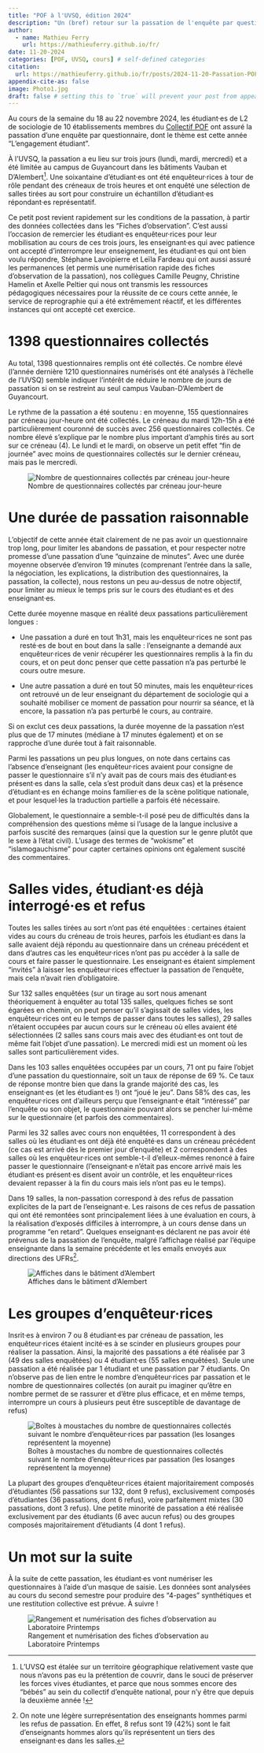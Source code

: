 ```yaml
---
title: "POF à l'UVSQ, édition 2024"
description: "Un (bref) retour sur la passation de l'enquête par questionnaire"
author:
  - name: Mathieu Ferry
    url: https://mathieuferry.github.io/fr/
date: 11-20-2024
categories: [POF, UVSQ, cours] # self-defined categories
citation: 
  url: https://mathieuferry.github.io/fr/posts/2024-11-20-Passation-POF-UVSQ/ 
appendix-cite-as: false
image: Photo1.jpg
draft: false # setting this to `true` will prevent your post from appearing on your listing page until you're ready!
---
```


Au cours de la semaine du 18 au 22 novembre 2024, les étudiant·es de L2 de sociologie de 10 établissements membres du [Collectif POF](https://sites.google.com/view/collectifpof/accueil) ont assuré la passation d'une enquête par questionnaire, dont le thème est cette année "L'engagement étudiant".

À l'UVSQ, la passation a eu lieu sur trois jours (lundi, mardi, mercredi) et a été limitée au campus de Guyancourt dans les bâtiments Vauban et D'Alembert[^1]. Une soixantaine d'étudiant·es ont été enquêteur·rices à tour de rôle pendant des créneaux de trois heures et ont enquêté une sélection de salles tirées au sort pour construire un échantillon d'étudiant·es répondant·es représentatif.

[^1]: L'UVSQ est étalée sur un territoire géographique relativement vaste que nous n'avons pas eu la prétention de couvrir, dans le souci de préserver les forces vives étudiantes, et parce que nous sommes encore des "bébés" au sein du collectif d'enquête national, pour n'y être que depuis la deuxième année !

Ce petit post revient rapidement sur les conditions de la passation, à partir des données collectées dans les "Fiches d'observation". C'est aussi l'occasion de remercier les étudiant·es enquêteur·rices pour leur mobilisation au cours de ces trois jours, les enseignant·es qui avec patience ont accepté d'interrompre leur enseignement, les étudiant·es qui ont bien voulu répondre, Stéphane Lavoipierre et Leïla Fardeau qui ont aussi assuré les permanences (et permis une numérisation rapide des fiches d'observation de la passation), nos collègues Camille Peugny, Christine Hamelin et Axelle Peltier qui nous ont transmis les ressources pédagogiques nécessaires pour la réussite de ce cours cette année, le service de reprographie qui a été extrêmement réactif, et les différentes instances qui ont accepté cet exercice.

# 1398 questionnaires collectés

Au total, 1398 questionnaires remplis ont été collectés. Ce nombre élevé (l'année dernière 1210 questionnaires numérisés ont été analysés à l'échelle de l'UVSQ) semble indiquer l'intérêt de réduire le nombre de jours de passation si on se restreint au seul campus Vauban-D'Alembert de Guyancourt.

Le rythme de la passation a été soutenu : en moyenne, 155 questionnaires par créneau jour-heure ont été collectés. Le créneau du mardi 12h-15h a été particulièrement couronné de succès avec 256 questionnaires collectés. Ce nombre élevé s'explique par le nombre plus important d'amphis tirés au sort sur ce créneau (4). Le lundi et le mardi, on observe un petit effet "fin de journée" avec moins de questionnaires collectés sur le dernier créneau, mais pas le mercredi.

![Nombre de questionnaires collectés par créneau jour-heure](Fig_NbQuest.tiff.png){fig-alt="Un pic ressort sur le créneau mardi 12h-12h et un creux le même jour entre 15h et 18h." fig-align="center"}

# Une durée de passation raisonnable

L'objectif de cette année était clairement de ne pas avoir un questionnaire trop long, pour limiter les abandons de passation, et pour respecter notre promesse d'une passation d'une "quinzaine de minutes". Avec une durée moyenne observée d'environ 19 minutes (comprenant l'entrée dans la salle, la négociation, les explications, la distribution des questionnaires, la passation, la collecte), nous restons un peu au-dessus de notre objectif, pour limiter au mieux le temps pris sur le cours des étudiant·es et des enseignant·es.

Cette durée moyenne masque en réalité deux passations particulièrement longues :

-   Une passation a duré en tout 1h31, mais les enquêteur·rices ne sont pas resté·es de bout en bout dans la salle : l'enseignante a demandé aux enquêteur·rices de venir récupérer les questionnaires remplis à la fin du cours, et on peut donc penser que cette passation n'a pas perturbé le cours outre mesure.

-   Une autre passation a duré en tout 50 minutes, mais les enquêteur·rices ont retrouvé un de leur enseignant du département de sociologie qui a souhaité mobiliser ce moment de passation pour nourrir sa séance, et là encore, la passation n'a pas perturbé le cours, au contraire.

Si on exclut ces deux passations, la durée moyenne de la passation n'est plus que de 17 minutes (médiane à 17 minutes également) et on se rapproche d'une durée tout à fait raisonnable.

Parmi les passations un peu plus longues, on note dans certains cas l'absence d'enseignant (les enquêteur·rices avaient pour consigne de passer le questionnaire s'il n'y avait pas de cours mais des étudiant·es présent·es dans la salle, cela s'est produit dans deux cas) et la présence d'étudiant·es en échange moins familier·es de la scène politique nationale, et pour lesquel·les la traduction partielle a parfois été nécessaire.

Globalement, le questionnaire a semble-t-il posé peu de difficultés dans la compréhension des questions même si l'usage de la langue inclusive a parfois suscité des remarques (ainsi que la question sur le genre plutôt que le sexe à l'état civil). L'usage des termes de "wokisme" et "islamogauchisme" pour capter certaines opinions ont également suscité des commentaires.

# Salles vides, étudiant·es déjà interrogé·es et refus

Toutes les salles tirées au sort n'ont pas été enquêtées : certaines étaient vides au cours du créneau de trois heures, parfois les étudiant·es dans la salle avaient déjà répondu au questionnaire dans un créneau précédent et dans d'autres cas les enquêteur·rices n'ont pas pu accéder à la salle de cours et faire passer le questionnaire. Les enseignant·es étaient simplement "invités" à laisser les enquêteur·rices effectuer la passation de l'enquête, mais cela n'avait rien d'obligatoire.

Sur 132 salles enquêtées (sur un tirage au sort nous amenant théoriquement à enquêter au total 135 salles, quelques fiches se sont égarées en chemin, on peut penser qu'il s'agissait de salles vides, les enquêteur·rices ont eu le temps de passer dans toutes les salles), 29 salles n'étaient occupées par aucun cours sur le créneau où elles avaient été sélectionnées (2 salles sans cours mais avec des étudiant·es ont tout de même fait l'objet d'une passation). Le mercredi midi est un moment où les salles sont particulièrement vides.

Dans les 103 salles enquêtées occupées par un cours, 71 ont pu faire l'objet d'une passation du questionnaire, soit un taux de réponse de 69 %. Ce taux de réponse montre bien que dans la grande majorité des cas, les enseignant·es (et les étudiant·es !) ont "joué le jeu". Dans 58% des cas, les enquêteur·rices ont d'ailleurs perçu que l'enseignant·e était "intéressé" par l'enquête ou son objet, le questionnaire pouvant alors se pencher lui-même sur le questionnaire (et parfois des commentaires).

Parmi les 32 salles avec cours non enquêtées, 11 correspondent à des salles où les étudiant·es ont déjà été enquêté·es dans un créneau précédent (ce cas est arrivé dès le premier jour d'enquête) et 2 correspondent à des salles où les enquêteur·rices ont semble-t-il d'elleux-mêmes renoncé à faire passer le questionnaire (l'enseignant·e n'était pas encore arrivé mais les étudiant·es présent·es disent avoir un contrôle, et les enquêteur·rices devaient repasser à la fin du cours mais iels n'ont pas eu le temps).

Dans 19 salles, la non-passation correspond à des refus de passation explicites de la part de l'enseignant·e. Les raisons de ces refus de passation qui ont été remontées sont principalement liées à une évaluation en cours, à la réalisation d'exposés difficiles à interrompre, à un cours dense dans un programme "en retard". Quelques enseignant·es déclarent ne pas avoir été prévenus de la passation de l'enquête, malgré l'affichage réalisé par l'équipe enseignante dans la semaine précédente et les emails envoyés aux directions des UFRs[^2].

[^2]: On note une légère surreprésentation des enseignants hommes parmi les refus de passation. En effet, 8 refus sont 19 (42%) sont le fait d'enseignants hommes alors qu'ils représentent un tiers des enseignant·es dans les salles.

![Affiches dans le bâtiment d'Alembert](Photo1.jpg){fig-alt="Quatre affiches de l'enquête POF 2024"}

# Les groupes d'enquêteur·rices

Insrit·es à environ 7 ou 8 étudiant·es par créneau de passation, les enquêteur·rices étaient incité·es à se scinder en plusieurs groupes pour réaliser la passation. Ainsi, la majorité des passations a été réalisée par 3 (49 des salles enquêtées) ou 4 étudiant·es (55 salles enquêtées). Seule une passation a été réalisée par 1 étudiant et une passation par 7 étudiants. On n'observe pas de lien entre le nombre d'enquêteur·rices par passation et le nombre de questionnaires collectés (on aurait pu imaginer qu'être en nombre permet de se rassurer et d'être plus efficace, et en même temps, interrompre un cours à plusieurs peut être susceptible de davantage de refus)

![Boîtes à moustaches du nombre de questionnaires collectés suivant le nombre d'enquêteur·rices par passation (les losanges représentent la moyenne)](Fig-NbEnqNbQuest.png){fig-alt="Les boites à moustaches sont uniformément distribuées suivant le nombre d'étudiant·es enquêteur·rices." fig-align="center"}

La plupart des groupes d'enquêteur·rices étaient majoritairement composés d'étudiantes (56 passations sur 132, dont 9 refus), exclusivement composés d'étudiantes (36 passations, dont 6 refus), voire parfaitement mixtes (30 passations, dont 3 refus). Une petite minorité de passation a été réalisée exclusivement par des étudiants (6 avec aucun refus) ou des groupes composés majoritairement d'étudiants (4 dont 1 refus).

# Un mot sur la suite

À la suite de cette passation, les étudiant·es vont numériser les questionnaires à l'aide d'un masque de saisie. Les données sont analysées au cours du second semestre pour produire des "4-pages" synthétiques et une restitution collective est prévue. À suivre !

![Rangement et numérisation des fiches d'observation au Laboratoire Printemps](Photo2.jpg){fig-alt="Piles de questionnaires et écran d'ordinateur"}
